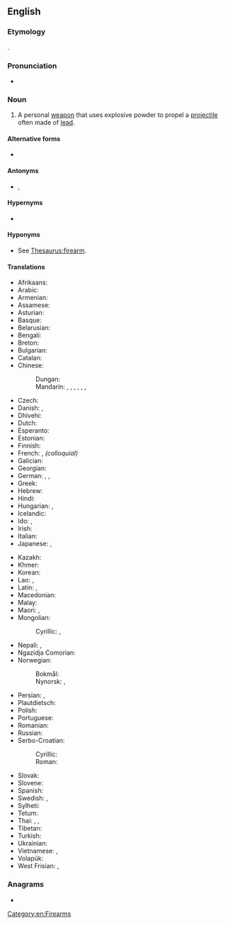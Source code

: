 ==English==
{{wikipedia}}

===Etymology===
{{compound|en|fire|t1=projectile discharge|arm|t2=weapon}}.

===Pronunciation===
* {{audio|en|en-us-firearm.ogg|Audio (US)}}

===Noun===
{{en-noun}}

# A personal [[weapon]] that uses explosive powder to propel a [[projectile]] often made of [[lead]].
#: {{ux|en|David was arrested for illegal possession of '''firearms'''.}}

====Alternative forms====
* {{l|en|fire arm}} {{q|rare}}

====Antonyms====
* {{l|en|cold weapon}}, {{l|en|white arm}}

====Hypernyms====
* {{l|en|ranged weapon}}

====Hyponyms====
* See [[Thesaurus:firearm]].

====Translations====
{{trans-top|personal weapon}}
* Afrikaans: {{t-needed|af}}
* Arabic: {{t|ar|سِلَاح نَارِيّ|m}}
* Armenian: {{t-needed|hy}}
* Assamese: {{t-needed|as}}
* Asturian: {{t|ast|arma de fueu|f}}
* Basque: {{t|eu|su-arma}}
* Belarusian: {{t|be|агнястрэ́льная збро́я|f}}
* Bengali: {{t+|bn|আগ্নেয়াস্ত্র}}
* Breton: {{t+|br|arm-tan|m}}
* Bulgarian: {{t|bg|огнестре́лно оръ́жие|n}}
* Catalan: {{t|ca|arma de foc|f}}
* Chinese:
*: Dungan: {{t|dng|чёнпо}}
*: Mandarin: {{t+|cmn|火器|tr=huǒqì}}, {{t+|cmn|槍械}}, {{t+|cmn|枪械|tr=qiāngxiè}}, {{qualifier|archaic}} {{t+|cmn|火槍}}, {{t+|cmn|火枪|tr=huǒqiāng}}, {{t+|cmn|槍炮}}, {{t+|cmn|枪炮|tr=qiāngpào}}
* Czech: {{t|cs|střelná zbraň|f}}
* Danish: {{t|da|ildvåben|n}} {{qualifier|literary, but old-fashioned}}, {{t+|da|skydevåben|n}}
* Dhivehi: {{t-needed|dv}}
* Dutch: {{t+|nl|vuurwapen|n}}
* Esperanto: {{t+|eo|pafilo}}
* Estonian: {{t+|et|tulirelv}}
* Finnish: {{t+|fi|tuliase}}
* French: {{t+|fr|arme à feu|f}}, {{t+|fr|flingue|m}} ''(colloquial)''
* Galician: {{t|gl|arma de fogo|f}}
* Georgian: {{t|ka|ცეცხლსასროლი იარაღი}}
* German: {{t+|de|Schusswaffe|f}}, {{t+|de|Feuerwaffe|f}}, {{t|de|Feuerarm|m}}
* Greek: {{t|el|πυροβόλο όπλο|n}}
* Hebrew: {{t+|he|נֶשֶׁק חַם|m|tr=neshek ham}}
* Hindi: {{t|hi|अग्निशस्त्र|m}}
* Hungarian: {{t+|hu|tűzfegyver}}, {{t+|hu|lőfegyver}}
* Icelandic: {{t+|is|skotvopn|n}}
* Ido: {{t+|io|pafarmo}}, {{t+|io|pafilo}}
* Irish: {{t|ga|arm tine|m}}
* Italian: {{t+|it|arma da fuoco|f}}
* Japanese: {{t+|ja|火器|tr=かき, kaki}}, {{t|ja|ファイアアーム|tr=faiaāmu}}
{{trans-mid}}
* Kazakh: {{t|kk|оқатар қару}}
* Khmer: {{t+|km|កាំភ្លើង}}
* Korean: {{t|ko|화기(火器)}}
* Lao: {{t|lo|ອາວຸດປືນ}}, {{t+|lo|ປືນ}}
* Latin: {{t|la|arma ignifera|n-p}}, {{t+|la|sclopetum|n}} {{qualifier|New}}
* Macedonian: {{t|mk|огнено оружје|n}}
* Malay: {{t+|ms|senjata api}}
* Maori: {{t|mi|pū}}, {{t|mi|kōpere tupua}}
* Mongolian:
*: Cyrillic: {{t|mn|галт зэвсэг}}, {{t+|mn|буу}}
* Nepali: {{t|ne|शस्त्र}}, {{t|ne|गोली गठ्ठा}}
* Ngazidja Comorian: {{t|zdj|mzinga|c3|c4}}
* Norwegian:
*: Bokmål: {{t+|nb|skytevåpen|n}}
*: Nynorsk: {{t|nn|skytevåpen|n}}, {{t|nn|skjotevåpen|n}}
* Persian: {{t|fa|سلاح گرم|tr=selâh-e garm}}, {{t+|fa|تفنگ|tr=tofang}}
* Plautdietsch: {{t|pdt|Scheetjewäa|n}}
* Polish: {{t+|pl|broń palna|f}}
* Portuguese: {{t+|pt|arma de fogo|f}}
* Romanian: {{t+|ro|armă de foc|f}}
* Russian: {{t+|ru|огнестре́льное ору́жие|n}}
* Serbo-Croatian:
*: Cyrillic: {{t|sh|ватрено оружје|n}}
*: Roman: {{t|sh|vatreno oružje|n}}
* Slovak: {{t|sk|palná zbraň|f}}
* Slovene: {{t|sl|ognjeno orožje|n}}
* Spanish: {{t+|es|arma de fuego|f}}
* Swedish: {{t+|sv|skjutvapen|n}}, {{t+|sv|eldvapen|n}}
* Sylheti: {{t-needed|syl}}
* Tetum: {{t|tet|kilat}}
* Thai: {{t+|th|ปืน}}, {{t|th|ปืนไฟ}}, {{t|th|อาวุธปืน}}
* Tibetan: {{t-needed|bo}}
* Turkish: {{t+|tr|ateşli silah}}
* Ukrainian: {{t|uk|вогнепа́льна збро́я|f}}
* Vietnamese: {{t|vi|hoả khí}}, {{t|vi|vũ khí nóng}}
* Volapük: {{t+|vo|filavaf}}
* West Frisian: {{t|fy|sjitark|n}}, {{t|fy|fjoerwapen|n}}
{{trans-bottom}}

===Anagrams===
* {{anagrams|en|a=aefimrr|farmier|framire}}

[[Category:en:Firearms]]